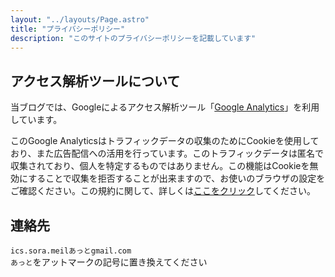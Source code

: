 ```yaml
---
layout: "../layouts/Page.astro"
title: "プライバシーポリシー"
description: "このサイトのプライバシーポリシーを記載しています"
---
```


## アクセス解析ツールについて

当ブログでは、Googleによるアクセス解析ツール「[Google Analytics](https://analytics.google.com/analytics/web/)」を利用しています。

このGoogle Analyticsはトラフィックデータの収集のためにCookieを使用しており、また広告配信への活用を行っています。このトラフィックデータは匿名で収集されており、個人を特定するものではありません。この機能はCookieを無効にすることで収集を拒否することが出来ますので、お使いのブラウザの設定をご確認ください。この規約に関して、詳しくは[ここをクリック](https://marketingplatform.google.com/about/analytics/terms/jp/)してください。

## 連絡先
`ics.sora.meilあっとgmail.com`  
`あっと`をアットマークの記号に置き換えてください